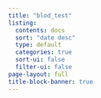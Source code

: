 ```yaml
---
title: "blod_test"
listing:
  contents: docs
  sort: "date desc"
  type: default
  categories: true
  sort-ui: false
  filter-ui: false
page-layout: full
title-block-banner: true
---
```

